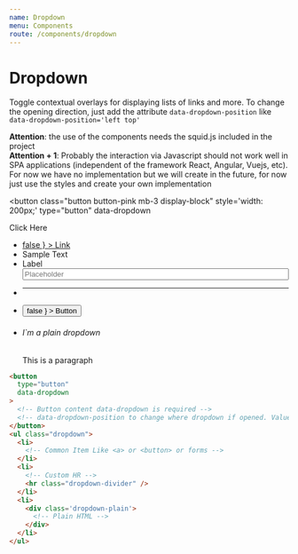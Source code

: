```yaml
---
name: Dropdown
menu: Components
route: /components/dropdown
---
```


# Dropdown

Toggle contextual overlays for displaying lists of links and more. To change the opening direction, just add the attribute ```data-dropdown-position``` like ```data-dropdown-position='left top'```

<div class='box'>
  <strong>Attention</strong>: the use of the components needs the <span class='pink'>squid.js</span> included in the project
</div>

<div class='box'>
  <strong>Attention + 1</strong>: Probably the interaction via Javascript should not work well in SPA applications (independent of the framework React, Angular, Vuejs, etc). For now we have no implementation but we will create in the future, for now just use the styles and create your own implementation
</div>

<button
  class="button button-pink mb-3 display-block"
  style='width: 200px;'
  type="button"
  data-dropdown
>
  Click Here <i class="far fa-chevron-down"></i>
</button>
<ul class="dropdown">
  <li>
    <a
      href="#"
      onClick={() => false }
    >
      Link
    </a>
  </li>
  <li class='px-3 mb-3'>
    Sample Text
  </li>
  <li class='px-3'>
    <label
      for='input-text-dropdown'
    >
      Label
    </label>
    <input
      style='width: 100%'
      class='display-block input'
      type='text'
      name='input-text-dropdown'
      id='input-text-dropdown'
      placeholder='Placeholder'
    />
  </li>
  <li>
    <hr class="dropdown-divider" />
  </li>
  <li>
    <button
      type='button'
      onClick={() => false }
    >
      Button
    </button>
  </li>
  <li>
    <div class='dropdown-plain'>
      <h6>
        I`m a plain dropdown
      </h6>
      <p>
        This is a paragraph
      </p>
    </div>
  </li>
</ul>

```html
<button
  type="button"
  data-dropdown
>
  <!-- Button content data-dropdown is required -->
  <!-- data-dropdown-position to change where dropdown if opened. Values: right bottom, right top, left bottom, left top -->
</button>
<ul class="dropdown">
  <li>
    <!-- Common Item Like <a> or <button> or forms -->
  </li>
  <li>
    <!-- Custom HR -->
    <hr class="dropdown-divider" />
  </li>
  <li>
    <div class='dropdown-plain'>
      <!-- Plain HTML -->
    </div>
  </li>
</ul>
```